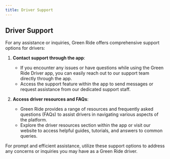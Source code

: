 ```yaml
---
title: Driver Support
---
```


## Driver Support

For any assistance or inquiries, Green Ride offers comprehensive support options for drivers:

1. **Contact support through the app**: 
   - If you encounter any issues or have questions while using the Green Ride Driver app, you can easily reach out to our support team directly through the app.
   - Access the support feature within the app to send messages or request assistance from our dedicated support staff.

2. **Access driver resources and FAQs**: 
   - Green Ride provides a range of resources and frequently asked questions (FAQs) to assist drivers in navigating various aspects of the platform.
   - Explore the driver resources section within the app or visit our website to access helpful guides, tutorials, and answers to common queries.

For prompt and efficient assistance, utilize these support options to address any concerns or inquiries you may have as a Green Ride driver.
